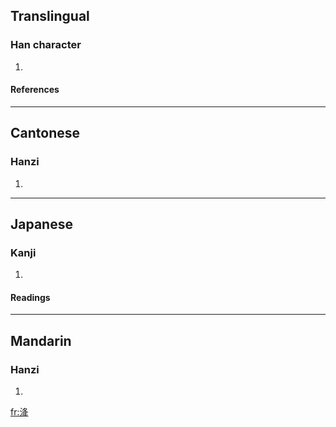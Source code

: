 {{see|洪}}

==Translingual==
===Han character===
{{Han char|rn=85|rad=水|as=06|sn=9|four=3715<sub>4</sub>|canj=水竹水手 (EHEQ)}}
# {{defn|Han|sort=水06}}
====References====
{{Han ref|kx=0620.140|dkj=17382|dj=1016.040|hdz=31614.020|uh=6D1A|ud=27930|bh=CF7A|bd=53114}}

----
==Cantonese==
===Hanzi===
{{yue-hanzi|jyut=|y=gong3}}
# {{defn|Cantonese}}

----
==Japanese==
===Kanji===
{{ja-kanji|grade=|rs=水06}}
# {{defn|Japanese}} 
====Readings====
{{ja-readings|on=[[こう]] (kō), [[ぐ]] (gu)|kun=}}

----
==Mandarin==
===Hanzi===
{{cmn-hanzi|pin=[[jiàng]] (jiang4)|wg=chiang<sup>4</sup>}}
# {{defn|Mandarin}}

[[fr:洚]]
